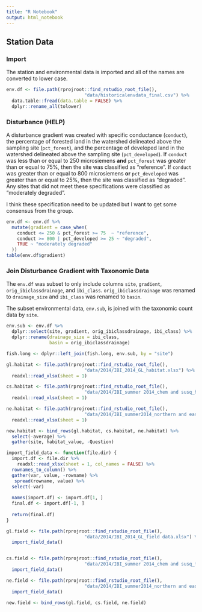 ```yaml
---
title: "R Notebook"
output: html_notebook
---
```


## Station Data

### Import

The station and environmental data is imported and all of the names are 
converted to lower case.
```r
env.df <- file.path(rprojroot::find_rstudio_root_file(),
                             "data/historicalenvdata_final.csv") %>% 
  data.table::fread(data.table = FALSE) %>% 
  dplyr::rename_all(tolower)
```

### Disturbance  (HELP)

A disturbance gradient was created with specific conductance (`conduct`), 
the percentage of forested land in the watershed delineated above the sampling
site (`pct_forest`), and the percentage of developed land in the watershed 
delineated above the sampling site (`pct_developed`). If `conduct` was less than 
or equal to 250 microsiemens __and__ `pct_forest` was greater than or equal to 75%, 
then the site was classified as "reference". If `conduct` was greater than or 
equal to 800 microsiemens __or__ `pct_developed` was greater than or equal to 
25%, then the site was classified as "degraded". Any sites that did not meet these 
specifications were classified as "moderately degraded".

I think these specification need to be updated but I want to get some consensus from the group.
```r
env.df <- env.df %>% 
  mutate(gradient = case_when(
    conduct <= 250 & pct_forest >= 75  ~ "reference",
    conduct >= 800 | pct_developed >= 25 ~ "degraded",
    TRUE ~ "moderately degraded"
  ))
table(env.df$gradient)
```

### Join Disturbance Gradient with Taxonomic Data

The `env.df` was subset to only include columns `site`, 
`gradient`, `orig_ibiclassdrainage`, and `ibi_class`. 
`orig_ibiclassdrainage` was renamed to `drainage_size` and 
`ibi_class` was renamed to `basin`.

The subset environmental data, `env.sub`, is joined with the taxonomic 
count data by `site`.
```r
env.sub <- env.df %>% 
  dplyr::select(site, gradient, orig_ibiclassdrainage, ibi_class) %>% 
  dplyr::rename(drainage_size = ibi_class,
                basin = orig_ibiclassdrainage)

fish.long <- dplyr::left_join(fish.long, env.sub, by = "site")
```


```r
gl.habitat <- file.path(rprojroot::find_rstudio_root_file(),
                             "data/2014/IBI_2014_GL_habitat.xlsx") %>% 
  readxl::read_xlsx(sheet = 1)

cs.habitat <- file.path(rprojroot::find_rstudio_root_file(),
                             "data/2014/IBI_summer 2014_chem and susq_habitat.xlsx") %>% 
  readxl::read_xlsx(sheet = 1)

ne.habitat <- file.path(rprojroot::find_rstudio_root_file(),
                             "data/2014/IBI_summer2014_northern and easter_habitat.xlsx") %>% 
  readxl::read_xlsx(sheet = 1)
```

```r
new.habitat <- bind_rows(gl.habitat, cs.habitat, ne.habitat) %>% 
  select(-average) %>% 
  gather(site, habitat_value, -Question)
```

```r
import_field_data <- function(file.dir) {
  import.df <- file.dir %>% 
    readxl::read_xlsx(sheet = 1, col_names = FALSE) %>% 
  rownames_to_column() %>% 
  gather(var, value, -rowname) %>% 
   spread(rowname, value) %>% 
  select(-var)
  
  names(import.df) <- import.df[1, ]
  final.df <- import.df[-1, ]
  
  return(final.df)
}
```

```r
gl.field <- file.path(rprojroot::find_rstudio_root_file(),
                             "data/2014/IBI_2014_GL_field data.xlsx") %>% 
  import_field_data()


cs.field <- file.path(rprojroot::find_rstudio_root_file(),
                             "data/2014/IBI_summer 2014_chem and susq_field data sheet.xlsx") %>% 
  import_field_data()

ne.field <- file.path(rprojroot::find_rstudio_root_file(),
                             "data/2014/IBI_summer2014_northern and eastern_field data sheet.xlsx") %>% 
  import_field_data()
```

```r
new.field <- bind_rows(gl.field, cs.field, ne.field) 
```

